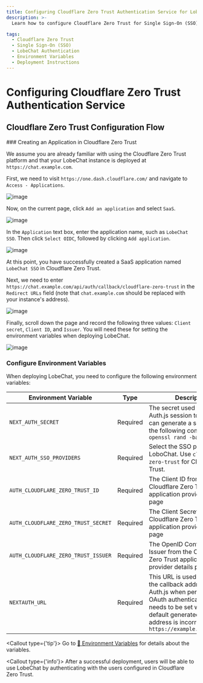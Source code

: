```yaml
---
title: Configuring Cloudflare Zero Trust Authentication Service for LobeChat
description: >-
  Learn how to configure Cloudflare Zero Trust for Single Sign-On (SSO) for LobeChat, including creating an application provider, setting environment variables, and deployment instructions.

tags:
  - Cloudflare Zero Trust
  - Single Sign-On (SSO)
  - LobeChat Authentication
  - Environment Variables
  - Deployment Instructions
---
```


# Configuring Cloudflare Zero Trust Authentication Service

## Cloudflare Zero Trust Configuration Flow

<Steps>
  ### Creating an Application in Cloudflare Zero Trust

  We assume you are already familiar with using the Cloudflare Zero Trust platform and that your LobeChat instance is deployed at `https://chat.example.com`.

  First, we need to visit `https://one.dash.cloudflare.com/` and navigate to `Access - Applications`.

  ![image](https://github.com/user-attachments/assets/4d671a7c-5d94-4c4b-b4fd-71a5a0e9d227)

  Now, on the current page, click `Add an application` and select `SaaS`.

  ![image](https://github.com/user-attachments/assets/3da4c8c4-88c6-40a9-8005-6a0a44aa3b1f)

  In the `Application` text box, enter the application name, such as `LobeChat SSO`. Then click `Select OIDC`, followed by clicking `Add application`.

  ![image](https://github.com/user-attachments/assets/16cd9aef-c87b-48a4-95c0-b666082e7515)

  At this point, you have successfully created a SaaS application named `LobeChat SSO` in Cloudflare Zero Trust.

  Next, we need to enter `https://chat.example.com/api/auth/callback/cloudflare-zero-trust` in the `Redirect URLs` field (note that `chat.example.com` should be replaced with your instance's address).

  ![image](https://github.com/user-attachments/assets/433fdce4-0af5-417f-b80d-163c2d4f02f6)

  Finally, scroll down the page and record the following three values: `Client secret`, `Client ID`, and `Issuer`. You will need these for setting the environment variables when deploying LobeChat.

  ![image](https://github.com/user-attachments/assets/2dd3cde5-fa0d-4f52-b82b-28d9e89379a0)

  ### Configure Environment Variables

  When deploying LobeChat, you need to configure the following environment variables:

  | Environment Variable                | Type     | Description                                                                                                                                                                                                         |
  | ----------------------------------- | -------- | ------------------------------------------------------------------------------------------------------------------------------------------------------------------------------------------------------------------- |
  | `NEXT_AUTH_SECRET`                  | Required | The secret used to encrypt Auth.js session tokens. You can generate a secret using the following command: `openssl rand -base64 32`                                                                                 |
  | `NEXT_AUTH_SSO_PROVIDERS`           | Required | Select the SSO provider for LoboChat. Use `cloudflare-zero-trust` for Cloudflare Zero Trust.                                                                                                                        |
  | `AUTH_CLOUDFLARE_ZERO_TRUST_ID`     | Required | The Client ID from the Cloudflare Zero Trust application provider details page                                                                                                                                      |
  | `AUTH_CLOUDFLARE_ZERO_TRUST_SECRET` | Required | The Client Secret from the Cloudflare Zero Trust application provider details page                                                                                                                                  |
  | `AUTH_CLOUDFLARE_ZERO_TRUST_ISSUER` | Required | The OpenID Configuration Issuer from the Cloudflare Zero Trust application provider details page                                                                                                                    |
  | `NEXTAUTH_URL`                      | Required | This URL is used to specify the callback address for Auth.js when performing OAuth authentication. It only needs to be set when the default generated redirect address is incorrect. `https://example.com/api/auth` |

  <Callout type={'tip'}>
    Go to  [📘 Environment Variables](/docs/self-hosting/environment-variable#Cloudflare%20Zero%20Trust) for details about the variables.
  </Callout>
</Steps>

<Callout type={'info'}>
  After a successful deployment, users will be able to use LobeChat by authenticating with the users
  configured in Cloudflare Zero Trust.
</Callout>
